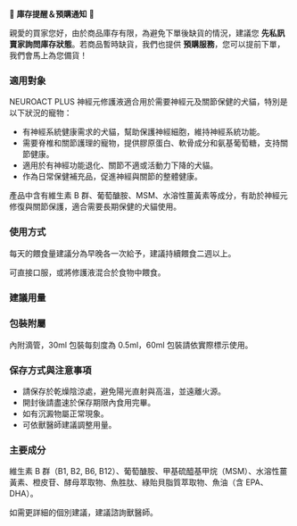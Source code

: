 📢 **庫存提醒＆預購通知** 📢

親愛的買家您好，由於商品庫存有限，為避免下單後缺貨的情況，建議您 **先私訊賣家詢問庫存狀態**。若商品暫時缺貨，我們也提供 **預購服務**，您可以提前下單，我們會馬上為您備貨！

### 適用對象

NEUROACT PLUS 神經元修護液適合用於需要神經元及關節保健的犬貓，特別是以下狀況的寵物：

- 有神經系統健康需求的犬貓，幫助保護神經細胞，維持神經系統功能。
- 需要脊椎和關節護理的寵物，提供膠原蛋白、軟骨成分和氨基葡萄糖，支持關節健康。
- 適用於有神經功能退化、關節不適或活動力下降的犬貓。
- 作為日常保健補充品，促進神經與關節的整體健康。

產品中含有維生素 B 群、葡萄醣胺、MSM、水溶性薑黃素等成分，有助於神經元修復與關節保護，適合需要長期保健的犬貓使用。

### 使用方式

每天的餵食量建議分為早晚各一次給予，建議持續餵食二週以上。

可直接口服，或將修護液混合於食物中餵食。

### 建議用量

<DosageCard
  species="小型犬/貓（10公斤以下）"
  phase="導入期（0~14天）"
  dose="每日 2ml"
/>
<DosageCard
  species="小型犬/貓（10公斤以下）"
  phase="維持期（15天起）"
  dose="每日 1ml"
/>
<DosageCard species="中型犬/貓（10-20公斤）" phase="導入期" dose="每日 4ml" />
<DosageCard species="中型犬/貓（10-20公斤）" phase="維持期" dose="每日 2ml" />
<DosageCard
  species="大型犬（20-40公斤或以上）"
  phase="導入期"
  dose="每日 6ml"
/>
<DosageCard
  species="大型犬（20-40公斤或以上）"
  phase="維持期"
  dose="每日 3ml"
/>

### 包裝附屬

內附滴管，30ml 包裝每刻度為 0.5ml，60ml 包裝請依實際標示使用。

### 保存方式與注意事項

- 請保存於乾燥陰涼處，避免陽光直射與高溫，並遠離火源。
- 開封後請盡速於保存期限內食用完畢。
- 如有沉澱物屬正常現象。
- 可依獸醫師建議調整用量。

### 主要成分

維生素 B 群（B1, B2, B6, B12）、葡萄醣胺、甲基硫醯基甲烷（MSM）、水溶性薑黃素、橙皮苷、酵母萃取物、魚胜肽、綠貽貝脂質萃取物、魚油（含 EPA、DHA）。

如需更詳細的個別建議，建議諮詢獸醫師。
